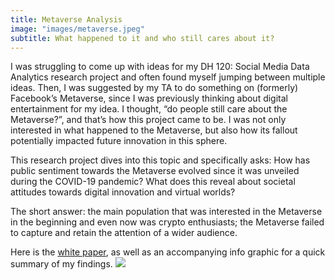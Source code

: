 ```yaml
---
title: Metaverse Analysis
image: "images/metaverse.jpeg"
subtitle: What happened to it and who still cares about it?
---
```


I was struggling to come up with ideas for my DH 120: Social Media Data Analytics research project and often found myself jumping between multiple ideas. Then, I was suggested by my TA to do something on (formerly) Facebook's Metaverse, since I was previously thinking about digital entertainment for my idea. I thought, "do people still care about the Metaverse?", and that's how this project came to be. I was not only interested in what happened to the Metaverse, but also how its fallout potentially impacted future innovation in this sphere.

This research project dives into this topic and specifically asks: How has public sentiment towards the Metaverse evolved since it was unveiled during the COVID-19 pandemic? What does this reveal about societal attitudes towards digital innovation and virtual worlds?

The short answer: the main population that was interested in the Metaverse in the beginning and even now was crypto enthusiasts; the Metaverse failed to capture and retain the attention of a wider audience.

Here is the [white paper](metaverse.pdf), as well as an accompanying info graphic for a quick summary of my findings.
![](metaverse_infographic.jpg)